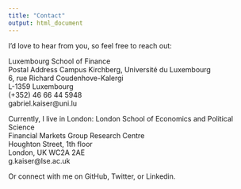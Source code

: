 ```yaml
---
title: "Contact"
output: html_document
---
```


<link rel="stylesheet" href="styles.css" type="text/css">

I'd love to hear from you, so feel free to reach out:

Luxembourg School of Finance<br>
Postal Address 	Campus Kirchberg, Université du Luxembourg<br>
6, rue Richard Coudenhove-Kalergi<br>
L-1359 Luxembourg <br>
(+352) 46 66 44 5948<br>
gabriel.kaiser@uni.lu<br>

Currently, I live in London:
London School of Economics and Political Science<br>
Financial Markets Group Research Centre<br>
Houghton Street, 1th floor<br>
London, UK WC2A 2AE<br>
g.kaiser@lse.ac.uk<br>

Or connect with me on GitHub, Twitter, or Linkedin.